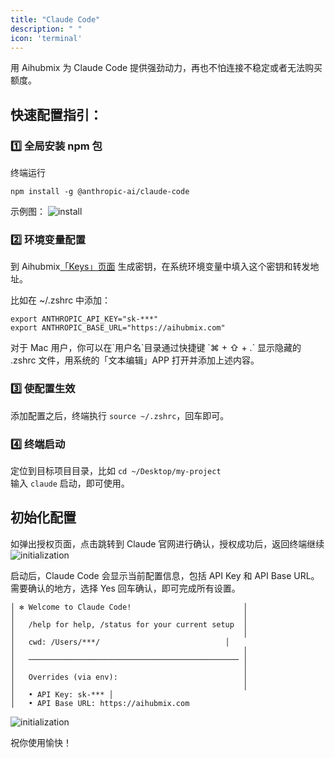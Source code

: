 ```yaml
---
title: "Claude Code"
description: " "
icon: 'terminal'
---
```


用 Aihubmix 为 Claude Code 提供强劲动力，再也不怕连接不稳定或者无法购买额度。

## 快速配置指引：
### 1️⃣ 全局安装 npm 包

终端运行
```shell
npm install -g @anthropic-ai/claude-code
```
示例图：
![install](./../media/aihubmix-claude-code-npm.png)

### 2️⃣ 环境变量配置

到 Aihubmix[「Keys」页面](https://aihubmix.com/token) 生成密钥，在系统环境变量中填入这个密钥和转发地址。

比如在 ~/.zshrc 中添加：
```shell
export ANTHROPIC_API_KEY="sk-***"
export ANTHROPIC_BASE_URL="https://aihubmix.com"
```
<Tip>
对于 Mac 用户，你可以在`用户名`目录通过快捷键 `⌘ + ⇧ + .` 显示隐藏的 .zshrc 文件，用系统的「文本编辑」APP 打开并添加上述内容。 
</Tip>

### 3️⃣ 使配置生效

添加配置之后，终端执行 `source ~/.zshrc`，回车即可。

### 4️⃣ 终端启动

定位到目标项目目录，比如 `cd ~/Desktop/my-project`  
输入 `claude` 启动，即可使用。

## 初始化配置

如弹出授权页面，点击跳转到 Claude 官网进行确认，授权成功后，返回终端继续
![initialization](./../media/claude-Oauth.png)

启动后，Claude Code 会显示当前配置信息，包括 API Key 和 API Base URL。
需要确认的地方，选择 Yes 回车确认，即可完成所有设置。
```shell
│ ✻ Welcome to Claude Code!                         │
│                                                   │
│   /help for help, /status for your current setup  │
│                                                   │
│   cwd: /Users/***/                            │
│                                                   │
│   ─────────────────────────────────────────────── │
│                                                   │
│   Overrides (via env):                            │
│                                                   │
│   • API Key: sk-*** │
│   • API Base URL: https://aihubmix.com    
```

![initialization](./../media/aihubmix-claude-code.png)

祝你使用愉快！